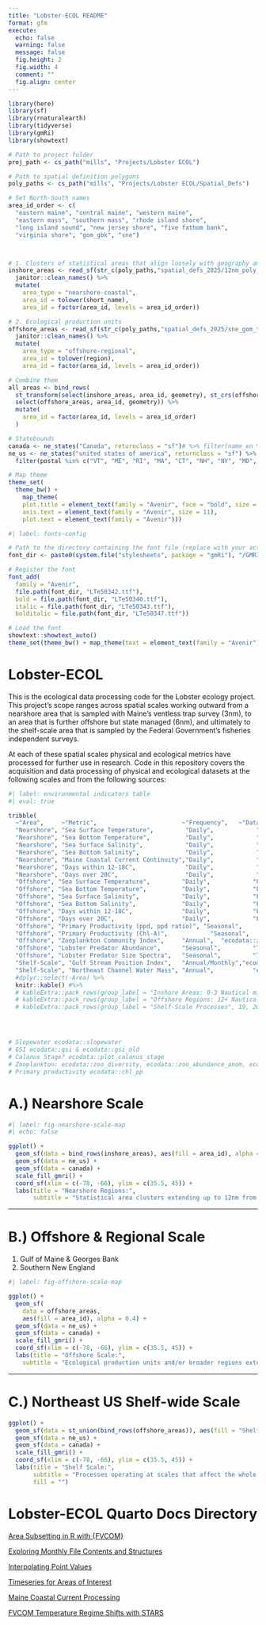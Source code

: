 ```yaml
---
title: "Lobster-ECOL README"
format: gfm
execute: 
  echo: false
  warning: false
  message: false
  fig.height: 2
  fig.width: 4
  comment: ""
  fig.align: center
---
```


```r
library(here)
library(sf)
library(rnaturalearth)
library(tidyverse)
library(gmRi)
library(showtext)

# Path to project folder
proj_path <- cs_path("mills", "Projects/Lobster ECOL")

# Path to spatial definition polygons
poly_paths <- cs_path("mills", "Projects/Lobster ECOL/Spatial_Defs")

# Set North-South names
area_id_order <- c(
  "eastern maine", "central maine", "western maine",
  "eastern mass", "southern mass", "rhode island shore",
  "long island sound", "new jersey shore", "five fathom bank",
  "virginia shore", "gom_gbk", "sne")



# 1. Clusters of statistical areas that align loosely with geography and management areas
inshore_areas <- read_sf(str_c(poly_paths,"spatial_defs_2025/12nm_poly_statarea_merge.shp")) %>% 
  janitor::clean_names() %>% 
  mutate(
    area_type = "nearshore-coastal",
    area_id = tolower(short_name),
    area_id = factor(area_id, levels = area_id_order))

# 2. Ecological production units
offshore_areas <- read_sf(str_c(poly_paths,"spatial_defs_2025/sne_gom_tocoast.shp"))  %>% 
  janitor::clean_names() %>% 
  mutate(
    area_type = "offshore-regional",
    area_id = tolower(region),
    area_id = factor(area_id, levels = area_id_order))

# Combine them
all_areas <- bind_rows(
  st_transform(select(inshore_areas, area_id, geometry), st_crs(offshore_areas)), 
  select(offshore_areas, area_id, geometry)) %>% 
  mutate(
    area_id = factor(area_id, levels = area_id_order)
  )

# Statebounds
canada <- ne_states("Canada", returnclass = "sf")# %>% filter(name_en %in% c("Nova Scotia", "Quebec", "New Brunswick", "Prince Edward Island"))
ne_us <- ne_states("united states of america", returnclass = "sf") %>% 
  filter(postal %in% c("VT", "ME", "RI", "MA", "CT", "NH", "NY", "MD", "VA", "NJ", "DE", "NC", "PA", "WV"))

# Map theme
theme_set(
  theme_bw() + 
    map_theme(
    plot.title = element_text(family = "Avenir", face = "bold", size = 14),
    axis.text = element_text(family = "Avenir", size = 11),
    plot.text = element_text(family = "Avenir")))
```




```r
#| label: fonts-config

# Path to the directory containing the font file (replace with your actual path)
font_dir <- paste0(system.file("stylesheets", package = "gmRi"), "/GMRI_fonts/Avenir/")

# Register the font
font_add(
  family = "Avenir",
  file.path(font_dir, "LTe50342.ttf"),
  bold = file.path(font_dir, "LTe50340.ttf"),
  italic = file.path(font_dir, "LTe50343.ttf"),
  bolditalic = file.path(font_dir, "LTe50347.ttf"))

# Load the font
showtext::showtext_auto()
theme_set(theme_bw() + map_theme(text = element_text(family = "Avenir")))

```

# Lobster-ECOL

This is the ecological data processing code for the Lobster ecology project. This project's scope ranges across spatial scales working outward from a nearshore area that is sampled with Maine's ventless trap survey (3nm), to an area that is further offshore but state managed (6nm), and ultimately to the shelf-scale area that is sampled by the Federal Government's fisheries independent surveys.

At each of these spatial scales physical and ecological metrics have processed for further use in research. Code in this repository covers the acquisition and data processing of physical and ecological datasets at the following scales and from the following sources:


```r
#| label: environmental indicators table
#| eval: true

tribble(
  ~"Area",     ~"Metric",                        ~"Frequency",   ~"Data Source", 
  "Nearshore", "Sea Surface Temperature",         "Daily",            "FVCOM",
  "Nearshore", "Sea Bottom Temperature",          "Daily",            "FVCOM",
  "Nearshore", "Sea Surface Salinity",            "Daily",            "FVCOM",
  "Nearshore", "Sea Bottom Salinity",             "Daily",            "FVCOM",
  "Nearshore", "Maine Coastal Current Continuity","Daily",            "FVCOM",
  "Nearshore", "Days within 12-18C",              "Daily",            "FVCOM",
  "Nearshore", "Days over 20C",                   "Daily",            "FVCOM",
  "Offshore", "Sea Surface Temperature",         "Daily",            "FVCOM",
  "Offshore", "Sea Bottom Temperature",          "Daily",            "FVCOM",
  "Offshore", "Sea Surface Salinity",            "Daily",            "FVCOM",
  "Offshore", "Sea Bottom Salinity",             "Daily",            "FVCOM",
  "Offshore", "Days within 12-18C",              "Daily",            "FVCOM",
  "Offshore", "Days over 20C",                   "Daily",            "FVCOM",
  "Offshore", "Primary Productivity (ppd, ppd ratio)", "Seasonal",         "ecodata::chl_pp",
  "Offshore", "Primary Productivity (Chl-A)",            "Seasonal",         "ecodata::chl_pp",
  "Offshore", "Zooplankton Community Index",     "Annual",  "ecodata::zoo_abundance_anom",
  "Offshore", "Lobster Predator Abundance",      "Seasonal",         "Trawl Surveys",
  "Offshore", "Lobster Predator Size Spectra",   "Seasonal",         "Trawl Surveys",
  "Shelf-Scale", "Gulf Stream Position Index",   "Annual/Monthly","ecodata::gsi",
  "Shelf-Scale", "Northeast Channel Water Mass", "Annual",           "ecodata::slopewater") %>% 
  #dplyr::select(-Area) %>% 
  knitr::kable() #%>% 
  # kableExtra::pack_rows(group_label = "Inshore Areas: 0-3 Nautical miles", 1, 7) %>% 
  # kableExtra::pack_rows(group_label = "Offshore Regions: 12+ Nautical miles", 8, 18) %>% 
  # kableExtra::pack_rows(group_label = "Shelf-Scale Processes", 19, 20) 




# Slopewater ecodata::slopewater
# GSI ecodata::gsi & ecodata::gsi_old
# Calanus Stage? ecodata::plot_calanus_stage
# Zooplankton: ecodata::zoo_diversity, ecodata::zoo_abundance_anom, ecodata::zoo_regime
# Primary productivity ecodata::chl_pp

```





# A.) Nearshore Scale


```r
#| label: fig-nearshore-scale-map
#| echo: false

ggplot() +
  geom_sf(data = bind_rows(inshore_areas), aes(fill = area_id), alpha = 0.4) +
  geom_sf(data = ne_us) +
  geom_sf(data = canada) +
  scale_fill_gmri() +
  coord_sf(xlim = c(-78, -66), ylim = c(35.5, 45)) +
  labs(title = "Nearshore Regions:",
       subtitle = "Statistical area clusters extending up to 12nm from shore", fill = "")

```



---

# B.) Offshore & Regional Scale

 1. Gulf of Maine & Georges Bank
 2. Southern New England

```r
#| label: fig-offshore-scale-map

ggplot() +
  geom_sf(
    data = offshore_areas, 
    aes(fill = area_id), alpha = 0.4) +
  geom_sf(data = ne_us) +
  geom_sf(data = canada) +
  scale_fill_gmri() +
  coord_sf(xlim = c(-78, -66), ylim = c(35.5, 45)) +
  labs(title = "Offshore Scale:",
    subtitle = "Ecological production units and/or broader regions extending to shelf-break", fill = "")
```


---


# C.) Northeast US Shelf-wide Scale

```r

ggplot() +
  geom_sf(data = st_union(bind_rows(offshore_areas)), aes(fill = "Shelf-Scale"), alpha = 0.4) +
  geom_sf(data = ne_us) +
  geom_sf(data = canada) +
  scale_fill_gmri() +
  coord_sf(xlim = c(-78, -66), ylim = c(35.5, 45)) +
  labs(title = "Shelf Scale:",
       subtitle = "Processes operating at scales that affect the whole shelf",
       fill = "")
```



# Lobster-ECOL Quarto Docs Directory

[Area Subsetting in R with {FVCOM}](https://adamkemberling.github.io/Lobster-ECOL/R/FVCOM_prep/fvcom_general_methods/FVCOM_Area_Subsetting_Demo.html)

[Exploring Monthly File Contents and Structures](https://adamkemberling.github.io/Lobster-ECOL/R/FVCOM_prep/gmri_inventory_exploration/FVCOM-GMRI-Monthly-Inventory-Check.html)

[Interpolating Point Values](https://adamkemberling.github.io/Lobster-ECOL/R/FVCOM_prep/Survey_Locations_FVCOMTemp_Interpolation.html)

[Timeseries for Areas of Interest](https://adamkemberling.github.io/Lobster-ECOL/R/FVCOM_prep/FVCOM_Regional_Temperature_Timeseries.html)

[Maine Coastal Current Processing](https://adamkemberling.github.io/Lobster-ECOL/R/FVCOM_prep/MaineCoastalCurrent/FVCOM_MaineCoastalCurrent_PCA.html)

[FVCOM Temperature Regime Shifts with STARS](https://adamkemberling.github.io/Lobster-ECOL/R/regime_tests/STARS_FVCOM.html)

